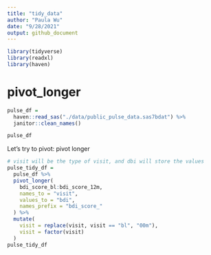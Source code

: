 ```yaml
---
title: "tidy_data"
author: "Paula Wu"
date: "9/28/2021"
output: github_document
---
```


```r
library(tidyverse)
library(readxl)
library(haven)
```

# pivot_longer
```r
pulse_df = 
  haven::read_sas("./data/public_pulse_data.sas7bdat") %>%
  janitor::clean_names()

pulse_df
```
Let's try to pivot: pivot longer
```r
# visit will be the type of visit, and dbi will store the values
pulse_tidy_df = 
  pulse_df %>% 
  pivot_longer(
    bdi_score_bl:bdi_score_12m,
    names_to = "visit", 
    values_to = "bdi",
    names_prefix = "bdi_score_"
  ) %>% 
  mutate(
    visit = replace(visit, visit == "bl", "00m"),
    visit = factor(visit)
  )
pulse_tidy_df
```


